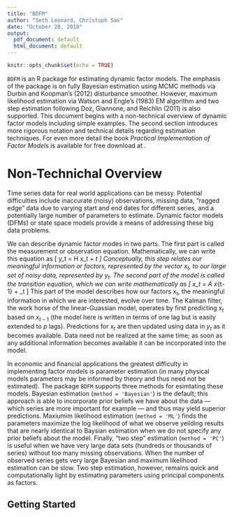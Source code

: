 ```yaml
---
title: "BDFM"
author: "Seth Leonard, Christoph Sax"
date: "October 20, 2018"
output:
  pdf_document: default
  html_document: default
---
```


```r
knitr::opts_chunk$set(echo = TRUE)
```

`BDFM` is an R package for estimating dynamic factor models. The emphasis of the package is on fully Bayesian estimation using MCMC methods via Durbin and Koopman's (2012) disturbance smoother. However, maximum likelihood estimation via Watson and Engle's (1983) EM algorithm and two step estimation following Doz, Giannone, and Reichlin (2011) is also supported. This document begins with a non-technical overview of dynamic factor models including simple examples. The second section introduces more rigorous notation and technical details regarding estimation techniques. For even more detail the book *Practical Implementation of Factor Models* is available for free download at \url{srlquantitative.com}.

# Non-Technichal Overview

Time series data for real world applications can be messy. Potential difficulties include inaccurate (noisy) observations, missing data, "ragged edge" data due to varying start and end dates for different series, and a potentially large number of parameters to estimate. Dynamic factor models (DFMs) or state space models provide a means of addressing these big data problems.

We can describe dynamic factor modes in two parts. The first part is called the measurement or observation equation. Mathematically, we can write this equation as
\[ y_t = H x_t + \varepsilon_t \]
Conceptually, this step relates our meaningful information or factors, represented by the vector $x_t$, to our large set of noisy data, represented by $y_t$. The second part of the model is called the transition equation, which we can write mathematically as
\[ x_t = A x_{t-1} + \epsilon_t \] 
This part of the model describes how our factors $x_t$, the meaningful information in which we are interested, evolve over time. The Kalman filter, the work horse of the linear-Guassian model, operates by first predicting $x_t$ based on $x_{t-1}$ (the model here is written in terms of one lag but is easily extended to $p$ lags). Predictions for $x_t$ are then updated using data in $y_t$ as it becomes available. Data need not be realized at the same time; as soon as any additional information becomes available it can be incorporated into the model.

In economic and financial applications the greatest difficulty in implementing factor models is parameter estimation (in many physical models parameters may be informed by theory and thus need not be estimated). The package `BDFM` supports three methods for esimtating these models. Bayesian estimation (`method = 'Bayesian'`) is the default; this approach is able to incorporate prior beliefs we have about the data --- which series are more important for example --- and thus may yield superior predictions. Maxiumim likelihood estimation (`method = 'ML'`) finds the parameters maximize the log likelihood of what we observe yeilding results that are nearly identical to Baysian estimation when we do not specify any prior beliefs about the model. Finally, "two step" estimation (`method = 'PC'`) is useful when we have very large data sets (hundreds or thousands of series) without too many missing observations. When the number of observed series gets very large Bayesian and maximum likelihood estimation can be slow. Two step estimation, however, remains quick and computationally light by estimating parameters using principal components as factors. 

## Getting Started


